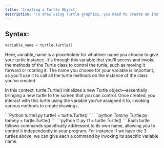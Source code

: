 ```yaml
---
title: 'Creating a Turtle Object'
description: 'To draw using Turtle graphics, you need to create an instance of the Turtle class. This instance is created by calling the constructor of the Turtle class and assigning the resulting object to a variable.'
---
```


## Syntax:

```python
variable_name = turtle.Turtle()
```
Here, variable_name is a placeholder for whatever name you choose to give your turtle instance. It's through this variable that you'll access and invoke the methods of the Turtle class to control the turtle, such as moving it forward or rotating it. The name you choose for your variable is important, as you'll use it to call all the turtle methods on the instance of the class you've created.

In this context, turtle.Turtle() initializes a new Turtle object—essentially bringing a new turtle to the screen that you can control. Once created, you interact with this turtle using the variable you've assigned it to, invoking various methods to create drawings.

<CodeGroup>
```Python turtle1.py
turtle1 = turtle.Turtle()
```
```python Tommy Turtle.py
tommy = turtle.Turtle()
```
```python t1.py
t1 = turtle.Turtle()
```
</CodeGroup>
Each turtle follows commands specifically addressed to its own name, allowing you to control it independently in your program. For instance if we have the 3 turtles above, we can give each a command by invoking its specific variable name.
